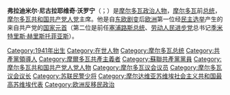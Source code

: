 {{Infobox_President
| name          = 弗拉迪米尔·沃罗宁
| image         = Vladimir Voronin 2006.jpg
| imagesize     = 180px
| caption       = 沃罗宁2006年在[[斯图加特|斯图加特]]演讲
| office        = 摩尔多瓦总统
| order         = 3
| primeminister = [[瓦西里·塔尔列夫|瓦西里·塔尔列夫]]<br />[[齐奈达·格雷恰尼|齐奈达·格雷恰尼]]
| term_start    = 2001年4月7日
| term_end      = 2009年9月11日
| predecessor   = [[彼得·卢钦斯基|彼得·卢钦斯基]]
| birth_date    = {{birth date and age|1941|05|25|df=y}}
| birth_place   = {{USSR}}<br />{{flag| Moldavian SSR}}[[杜伯萨里|杜伯萨里]]
|nationality = {{flag|摩尔多瓦}}
| party         = [[摩尔达维亚共产党|摩尔达维亚共产党]]（1991年以前）<br>[[摩尔多瓦共和国共产党人党|摩尔多瓦共和国共产党人党]]（1993年至今）
}}
'''弗拉迪米尔·尼古拉耶维奇·沃罗宁'''（{{lang-ro|Vladimir Nicolaevici Voronin}}；{{bd|1941年|5月25日}}）是[[摩尔多瓦|摩尔多瓦]][[政治人物|政治人物]]，[[摩尔多瓦|摩尔多瓦]]前[[摩尔多瓦总统|总统]]，[[摩尔多瓦共和国共产党人党|摩尔多瓦共和国共产党人党]]主席。他是自[[东欧剧变|东欧剧变]]后[[欧洲|欧洲]]第一位经[[民主选举|民主选举]]产生的来自共产党的[[国家元首|国家元首]]（第二位是前任[[塞浦路斯总统|塞浦路斯总统]]、[[劳动人民进步党|劳动人民进步党]]总书记[[季米特里斯·赫里斯托菲亚斯|季米特里斯·赫里斯托菲亚斯]]）。

{{commonscat|Vladimir Voronin}}

{{Authority control}}
[[Category:1941年出生|Category:1941年出生]]
[[Category:在世人物|Category:在世人物]]
[[Category:摩尔多瓦总统|Category:摩尔多瓦总统]]
[[Category:共產黨領導人|Category:共產黨領導人]]
[[Category:摩爾多瓦共產主義者|Category:摩爾多瓦共產主義者]]
[[Category:蘇聯共產黨黨員|Category:蘇聯共產黨黨員]]
[[Category:摩尔多瓦共和国共产党人党人物|Category:摩尔多瓦共和国共产党人党人物]]
[[Category:摩尔多瓦议会议员|Category:摩尔多瓦议会议员]]
[[Category:摩尔多瓦议会议长|Category:摩尔多瓦议会议长]]
[[Category:苏联民警少将|Category:苏联民警少将]]
[[Category:摩尔达维亚苏维埃社会主义共和国最高苏维埃代表|Category:摩尔达维亚苏维埃社会主义共和国最高苏维埃代表]]
[[Category:欧洲反移民政治|Category:欧洲反移民政治]]